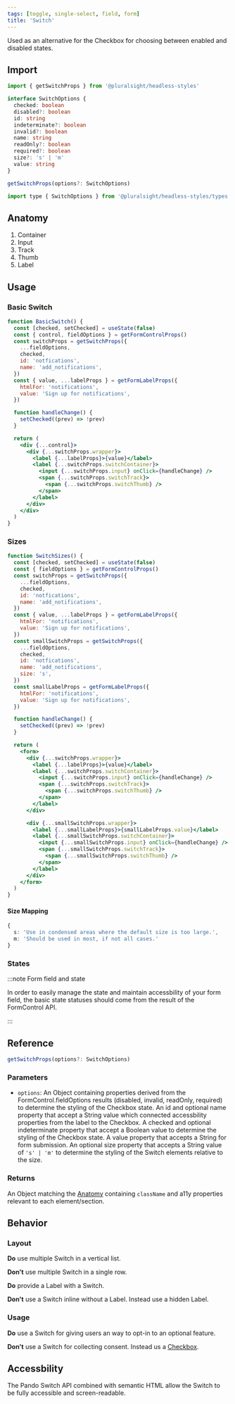 ```yaml
---
tags: [toggle, single-select, field, form]
title: 'Switch'
---
```



<p className="size-xxl">
  Used as an alternative for the Checkbox for choosing between enabled and
  disabled states.
</p>

<DocsLinkBar
  github="https://github.com/pluralsight/pando/tree/main/packages/headless-styles/src/components/Switch"
  figma="https://www.figma.com/file/ZmH4XsZS5WnKeo28ylM5x1/Pando-UI-kit-(Web)?node-id=1214%3A50560&t=YLA3FBYLefNvfeuf-0"
/>

## Import

```javascript
import { getSwitchProps } from '@pluralsight/headless-styles'
```

```typescript
interface SwitchOptions {
  checked: boolean
  disabled?: boolean
  id: string
  indeterminate?: boolean
  invalid?: boolean
  name: string
  readOnly?: boolean
  required?: boolean
  size?: 's' | 'm'
  value: string
}

getSwitchProps(options?: SwitchOptions)
```

```javascript
import type { SwitchOptions } from '@pluralsight/headless-styles/types'
```

## Anatomy

1. Container
2. Input
3. Track
4. Thumb
5. Label

## Usage

### Basic Switch

```jsx live
function BasicSwitch() {
  const [checked, setChecked] = useState(false)
  const { control, fieldOptions } = getFormControlProps()
  const switchProps = getSwitchProps({
    ...fieldOptions,
    checked,
    id: 'notfications',
    name: 'add_notifications',
  })
  const { value, ...labelProps } = getFormLabelProps({
    htmlFor: 'notifications',
    value: 'Sign up for notifications',
  })

  function handleChange() {
    setChecked((prev) => !prev)
  }

  return (
    <div {...control}>
      <div {...switchProps.wrapper}>
        <label {...labelProps}>{value}</label>
        <label {...switchProps.switchContainer}>
          <input {...switchProps.input} onClick={handleChange} />
          <span {...switchProps.switchTrack}>
            <span {...switchProps.switchThumb} />
          </span>
        </label>
      </div>
    </div>
  )
}
```

### Sizes

```jsx live
function SwitchSizes() {
  const [checked, setChecked] = useState(false)
  const { fieldOptions } = getFormControlProps()
  const switchProps = getSwitchProps({
    ...fieldOptions,
    checked,
    id: 'notfications',
    name: 'add_notifications',
  })
  const { value, ...labelProps } = getFormLabelProps({
    htmlFor: 'notifications',
    value: 'Sign up for notifications',
  })
  const smallSwitchProps = getSwitchProps({
    ...fieldOptions,
    checked,
    id: 'notfications',
    name: 'add_notifications',
    size: 's',
  })
  const smallLabelProps = getFormLabelProps({
    htmlFor: 'notifications',
    value: 'Sign up for notifications',
  })

  function handleChange() {
    setChecked((prev) => !prev)
  }

  return (
    <form>
      <div {...switchProps.wrapper}>
        <label {...labelProps}>{value}</label>
        <label {...switchProps.switchContainer}>
          <input {...switchProps.input} onClick={handleChange} />
          <span {...switchProps.switchTrack}>
            <span {...switchProps.switchThumb} />
          </span>
        </label>
      </div>

      <div {...smallSwitchProps.wrapper}>
        <label {...smallLabelProps}>{smallLabelProps.value}</label>
        <label {...smallSwitchProps.switchContainer}>
          <input {...smallSwitchProps.input} onClick={handleChange} />
          <span {...smallSwitchProps.switchTrack}>
            <span {...smallSwitchProps.switchThumb} />
          </span>
        </label>
      </div>
    </form>
  )
}
```

#### Size Mapping

```typescript title="Switch size rules."
{
  s: 'Use in condensed areas where the default size is too large.',
  m: 'Should be used in most, if not all cases.'
}
```

### States

<SwitchStates />

:::note Form field and state

In order to easily manage the state and maintain accessbility of your form field, the basic state statuses should come from the result of the FormControl API.

:::

## Reference

```typescript
getSwitchProps(options?: SwitchOptions)
```

### Parameters

- `options`: An Object containing properties derived from the FormControl.fieldOptions results (disabled, invalid, readOnly, required) to determine the styling of the Checkbox state. An id and optional name property that accept a String value which connected accessbility properties from the label to the Checkbox. A checked and optional indeterminate property that accept a Boolean value to determine the styling of the Checkbox state. A value property that accepts a String for form submission. An optional size property that accepts a String value of `'s' | 'm'` to determine the styling of the Switch elements relative to the size.

### Returns

An Object matching the [Anatomy](#anatomy) containing `className` and a11y properties relevant to each element/section.

## Behavior

### Layout

**Do** use multiple Switch in a vertical list.

**Don't** use multiple Switch in a single row.

**Do** provide a Label with a Switch.

**Don't** use a Switch inline without a Label. Instead use a hidden Label.

### Usage

**Do** use a Switch for giving users an way to opt-in to an optional feature.

**Don't** use a Switch for collecting consent. Instead us a [Checkbox](./checkbox.mdx).

## Accessbility

The Pando Switch API combined with semantic HTML allow the Switch to be fully accessible and screen-readable.
